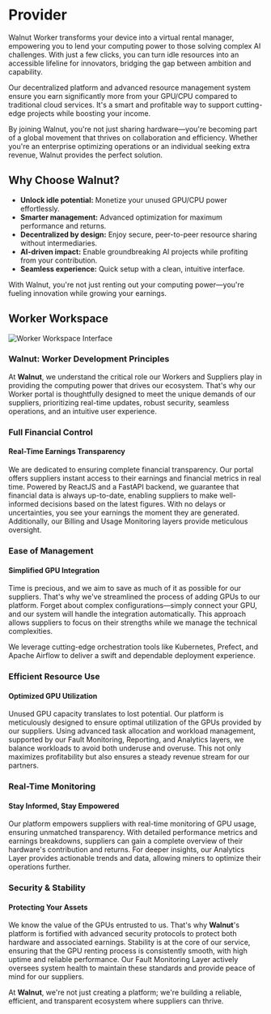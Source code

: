 # Provider

Walnut Worker transforms your device into a virtual rental manager, empowering you to lend your computing power to those solving complex AI challenges. With just a few clicks, you can turn idle resources into an accessible lifeline for innovators, bridging the gap between ambition and capability.

Our decentralized platform and advanced resource management system ensure you earn significantly more from your GPU/CPU compared to traditional cloud services. It's a smart and profitable way to support cutting-edge projects while boosting your income.

By joining Walnut, you're not just sharing hardware—you're becoming part of a global movement that thrives on collaboration and efficiency. Whether you're an enterprise optimizing operations or an individual seeking extra revenue, Walnut provides the perfect solution.

## Why Choose Walnut?

- **Unlock idle potential:** Monetize your unused GPU/CPU power effortlessly.
- **Smarter management:** Advanced optimization for maximum performance and returns.
- **Decentralized by design:** Enjoy secure, peer-to-peer resource sharing without intermediaries.
- **AI-driven impact:** Enable groundbreaking AI projects while profiting from your contribution.
- **Seamless experience:** Quick setup with a clean, intuitive interface.

With Walnut, you're not just renting out your computing power—you're fueling innovation while growing your earnings.

## Worker Workspace

![Worker Workspace Interface](/assets/docs/v1.0.1/provider/1.1.png)

### Walnut: Worker Development Principles

At **Walnut**, we understand the critical role our Workers and Suppliers play in providing the computing power that drives our ecosystem. That's why our Worker portal is thoughtfully designed to meet the unique demands of our suppliers, prioritizing real-time updates, robust security, seamless operations, and an intuitive user experience.

### Full Financial Control

#### Real-Time Earnings Transparency

We are dedicated to ensuring complete financial transparency. Our portal offers suppliers instant access to their earnings and financial metrics in real time. Powered by ReactJS and a FastAPI backend, we guarantee that financial data is always up-to-date, enabling suppliers to make well-informed decisions based on the latest figures. With no delays or uncertainties, you see your earnings the moment they are generated. Additionally, our Billing and Usage Monitoring layers provide meticulous oversight.

### Ease of Management

#### Simplified GPU Integration

Time is precious, and we aim to save as much of it as possible for our suppliers. That's why we've streamlined the process of adding GPUs to our platform. Forget about complex configurations—simply connect your GPU, and our system will handle the integration automatically. This approach allows suppliers to focus on their strengths while we manage the technical complexities.

We leverage cutting-edge orchestration tools like Kubernetes, Prefect, and Apache Airflow to deliver a swift and dependable deployment experience.

### Efficient Resource Use

#### Optimized GPU Utilization

Unused GPU capacity translates to lost potential. Our platform is meticulously designed to ensure optimal utilization of the GPUs provided by our suppliers. Using advanced task allocation and workload management, supported by our Fault Monitoring, Reporting, and Analytics layers, we balance workloads to avoid both underuse and overuse. This not only maximizes profitability but also ensures a steady revenue stream for our partners.

### Real-Time Monitoring

#### Stay Informed, Stay Empowered

Our platform empowers suppliers with real-time monitoring of GPU usage, ensuring unmatched transparency. With detailed performance metrics and earnings breakdowns, suppliers can gain a complete overview of their hardware's contribution and returns. For deeper insights, our Analytics Layer provides actionable trends and data, allowing miners to optimize their operations further.

### Security & Stability

#### Protecting Your Assets

We know the value of the GPUs entrusted to us. That's why **Walnut**'s platform is fortified with advanced security protocols to protect both hardware and associated earnings. Stability is at the core of our service, ensuring that the GPU renting process is consistently smooth, with high uptime and reliable performance. Our Fault Monitoring Layer actively oversees system health to maintain these standards and provide peace of mind for our suppliers.

At **Walnut**, we're not just creating a platform; we're building a reliable, efficient, and transparent ecosystem where suppliers can thrive.

